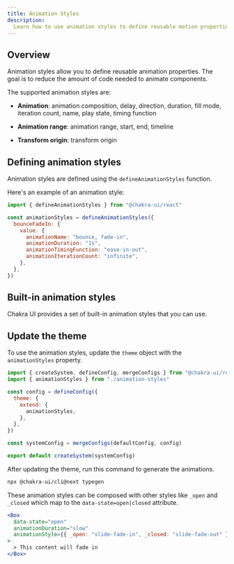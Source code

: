 ```yaml
---
title: Animation Styles
description:
  Learn how to use animation styles to define reusable motion properties.
---
```


## Overview

Animation styles allow you to define reusable animation properties. The goal is
to reduce the amount of code needed to animate components.

The supported animation styles are:

- **Animation**: animation composition, delay, direction, duration, fill mode,
  iteration count, name, play state, timing function

- **Animation range**: animation range, start, end, timeline

- **Transform origin**: transform origin

## Defining animation styles

Animation styles are defined using the `defineAnimationStyles` function.

Here's an example of an animation style:

```js
import { defineAnimationStyles } from "@chakra-ui/react"

const animationStyles = defineAnimationStyles({
  bounceFadeIn: {
    value: {
      animationName: "bounce, fade-in",
      animationDuration: "1s",
      animationTimingFunction: "ease-in-out",
      animationIterationCount: "infinite",
    },
  },
})
```

## Built-in animation styles

Chakra UI provides a set of built-in animation styles that you can use.

<ExamplePreview name="tokens/animation-style" />

## Update the theme

To use the animation styles, update the `theme` object with the
`animationStyles` property.

```js filename="theme.ts"
import { createSystem, defineConfig, mergeConfigs } from "@chakra-ui/react"
import { animationStyles } from "./animation-styles"

const config = defineConfig({
  theme: {
    extend: {
      animationStyles,
    },
  },
})

const systemConfig = mergeConfigs(defaultConfig, config)

export default createSystem(systemConfig)
```

After updating the theme, run this command to generate the animations.

```bash
npx @chakra-ui/cli@next typegen
```

These animation styles can be composed with other styles like `_open` and
`_closed` which map to the `data-state=open|closed` attribute.

```jsx
<Box
  data-state="open"
  animationDuration="slow"
  animationStyle={{ _open: "slide-fade-in", _closed: "slide-fade-out" }}
>
  > This content will fade in
</Box>
```
